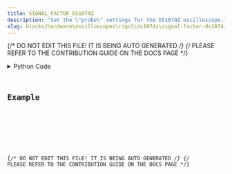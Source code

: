 ```yaml
---
title: SIGNAL_FACTOR_DS1074Z
description: "Set the \"probe\" settings for the DS1074Z oscilloscope."
slug: blocks/hardware\oscilloscopes\rigol\ds1074z\signal-factor-ds1074z
---
```


{/* DO NOT EDIT THIS FILE! IT IS BEING AUTO GENERATED */}
{/* PLEASE REFER TO THE CONTRIBUTION GUIDE ON THE DOCS PAGE */}


<PythonDocsDisplay docstring={docstring} />
<details>
<summary>Python Code</summary>



<Code code={pythonCode} lang="py" wrap theme="dracula" />

[Find this Flojoy Block on GitHub](https://github.com/flojoy-ai/blocks/blob/main/blocks/HARDWARE\OSCILLOSCOPES\RIGOL\DS1074Z\SIGNAL_FACTOR_DS1074Z/SIGNAL_FACTOR_DS1074Z.py)

</details>

## Example


<GetHelpWidget />


<AppDisplay app={app} blockName="SIGNAL_FACTOR_DS1074Z" client:visible />


<Example />

{/* DO NOT EDIT THIS FILE! IT IS BEING AUTO GENERATED */}
{/* PLEASE REFER TO THE CONTRIBUTION GUIDE ON THE DOCS PAGE */}

